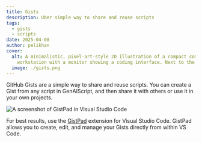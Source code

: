 ```yaml
---
title: Gists
description: Uber simple way to share and reuse scripts
tags:
  - gists
  - scripts
date: 2025-04-08
author: pelikhan
cover:
  alt: A minimalistic, pixel-art-style 2D illustration of a compact computer
    workstation with a monitor showing a coding interface. Next to the monitor
  image: ./gists.png
---
```


GitHub Gists are a simple way to share and reuse scripts. You can create a Gist from any script in GenAIScript, and then share it with others or use it in your own projects.

![A screenshot of GistPad in Visual Studio Code](./gistpad.png)

For best results, use the [GistPad](https://marketplace.visualstudio.com/items?itemName=GistPad.gistpad) extension for Visual Studio Code. GistPad allows you to create, edit, and manage your Gists directly from within VS Code.

